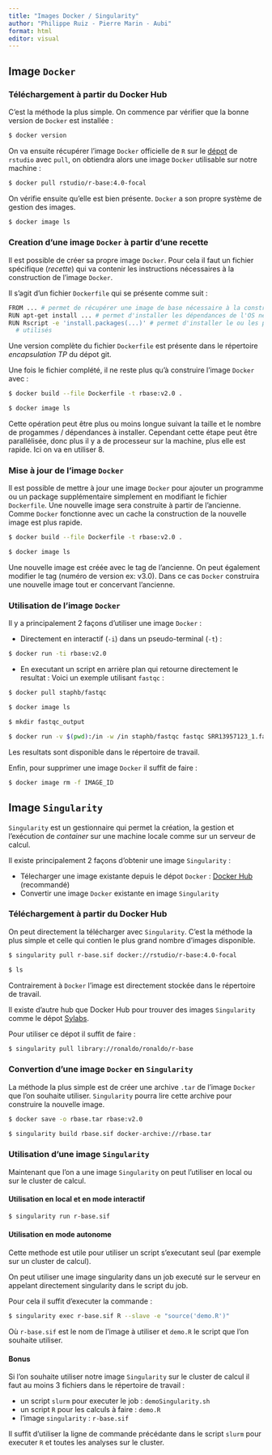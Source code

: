 ```yaml
---
title: "Images Docker / Singularity"
author: "Philippe Ruiz - Pierre Marin - Aubi"
format: html
editor: visual
---
```


## Image `Docker`

### Téléchargement à partir du Docker Hub

C'est la méthode la plus simple. On commence par vérifier que la bonne version de `Docker` est installée :

``` bash
$ docker version
```

On va ensuite récupérer l'image `Docker` officielle de `R` sur le [dépot](https://hub.docker.com/r/rstudio/r-base) de `rstudio` avec `pull`, on obtiendra alors une image `Docker` utilisable sur notre machine :

``` bash
$ docker pull rstudio/r-base:4.0-focal
```

On vérifie ensuite qu'elle est bien présente. `Docker` a son propre système de gestion des images.

``` bash
$ docker image ls
```

### Creation d'une image `Docker` à partir d'une recette

Il est possible de créer sa propre image `Docker`. Pour cela il faut un fichier spécifique (*recette*) qui va contenir les instructions nécessaires à la construction de l'image `Docker`.

Il s'agit d'un fichier `Dockerfile` qui se présente comme suit :

``` bash
FROM ... # permet de récupérer une image de base nécessaire à la construction
RUN apt-get install ... # permet d'installer les dépendances de l'OS nécessaire
RUN Rscript -e 'install.packages(...)' # permet d'installer le ou les packages
  # utilisés
```

Une version complète du fichier `Dockerfile` est présente dans le répertoire *encapsulation TP* du dépot git.

Une fois le fichier complété, il ne reste plus qu'à construire l'image `Docker` avec :

``` bash
$ docker build --file Dockerfile -t rbase:v2.0 .

$ docker image ls
```

Cette opération peut être plus ou moins longue suivant la taille et le nombre de progammes / dépendances à installer. Cependant cette étape peut être parallélisée, donc plus il y a de processeur sur la machine, plus elle est rapide. Ici on va en utiliser 8.

### Mise à jour de l'image `Docker`

Il est possible de mettre à jour une image `Docker` pour ajouter un programme ou un package supplémentaire simplement en modifiant le fichier `Dockerfile`. Une nouvelle image sera construite à partir de l'ancienne. Comme `Docker` fonctionne avec un cache la construction de la nouvelle image est plus rapide.

``` bash
$ docker build --file Dockerfile -t rbase:v2.0 .

$ docker image ls
```

Une nouvelle image est créée avec le tag de l'ancienne. On peut également modifier le tag (numéro de version ex: v3.0). Dans ce cas `Docker` construira une nouvelle image tout er concervant l'ancienne.

### Utilisation de l'image `Docker`

Il y a principalement 2 façons d'utiliser une image `Docker` :

-   Directement en interactif (`-i`) dans un pseudo-terminal (`-t`) :

``` bash
$ docker run -ti rbase:v2.0 
```

-   En executant un script en arrière plan qui retourne directement le resultat :
Voici un exemple utilisant `fastqc` :

``` bash
$ docker pull staphb/fastqc

$ docker image ls

$ mkdir fastqc_output    

$ docker run -v $(pwd):/in -w /in staphb/fastqc fastqc SRR13957123_1.fastq.gz --outdir fastqc_output
```

Les resultats sont disponible dans le répertoire de travail.

Enfin, pour supprimer une image `Docker` il suffit de faire :

``` bash
$ docker image rm -f IMAGE_ID
```

## Image `Singularity`

`Singularity` est un gestionnaire qui permet la création, la gestion et l'exécution de *container* sur une machine locale comme sur un serveur de calcul.

Il existe principalement 2 façons d'obtenir une image `Singularity` :

-   Télecharger une image existante depuis le dépot `Docker` : [Docker Hub](https://hub.docker.com/) (recommandé)
-   Convertir une image `Docker` existante en image `Singularity`

### Téléchargement à partir du Docker Hub

On peut directement la télécharger avec `Singularity`. C'est la méthode la plus simple et celle qui contien le plus grand nombre d'images disponible.

``` bash
$ singularity pull r-base.sif docker://rstudio/r-base:4.0-focal

$ ls
```

Contrairement à `Docker` l'image est directement stockée dans le répertoire de travail.

Il existe d'autre hub que Docker Hub pour trouver des images `Singularity` comme le dépot [Sylabs](https://cloud.sylabs.io/library).

Pour utiliser ce dépot il suffit de faire :

``` bash
$ singularity pull library://ronaldo/ronaldo/r-base
```

### Convertion d'une image `Docker` en `Singularity`

La méthode la plus simple est de créer une archive `.tar` de l'image `Docker` que l'on souhaite utiliser. `Singularity` pourra lire cette archive pour construire la nouvelle image.

``` bash
$ docker save -o rbase.tar rbase:v2.0 

$ singularity build rbase.sif docker-archive://rbase.tar
```

### Utilisation d'une image `Singularity`

Maintenant que l'on a une image `Singularity` on peut l'utiliser en local ou sur le cluster de calcul.

#### Utilisation en local et en mode interactif

``` bash
$ singularity run r-base.sif 
```

#### Utilisation en mode autonome

Cette methode est utile pour utiliser un script s'executant seul (par exemple sur un cluster de calcul).

On peut utiliser une image singularity dans un job executé sur le serveur en appelant directement singularity dans le script du job.

Pour cela il suffit d'executer la commande :

``` bash
$ singularity exec r-base.sif R --slave -e "source('demo.R')"
```

Où `r-base.sif` est le nom de l'image à utiliser et `demo.R` le script que l'on souhaite utiliser.

#### Bonus

Si l'on souhaite utiliser notre image `Singularity` sur le cluster de calcul il faut au moins 3 fichiers dans le répertoire de travail :

-   un script `slurm` pour executer le job : `demoSingularity.sh`
-   un script `R` pour les calculs à faire : `demo.R`
-   l'image `singularity` : `r-base.sif`

Il suffit d'utiliser la ligne de commande précédante dans le script `slurm` pour executer `R` et toutes les analyses sur le cluster.
